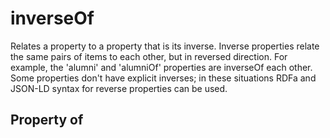# inverseOf

Relates a property to a property that is its inverse. Inverse properties relate the same pairs of items to each other, but in reversed direction. For example, the 'alumni' and 'alumniOf' properties are inverseOf each other. Some properties don't have explicit inverses; in these situations RDFa and JSON-LD syntax for reverse properties can be used.

## Property of



